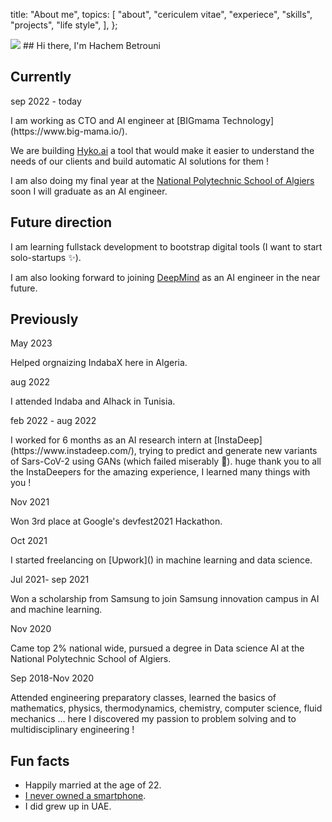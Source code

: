 
  title: "About me",
  topics: [
    "about",
    "cericulem vitae",
    "experiece",
    "skills",
    "projects",
    "life style",
  ],
};

<img src="/images/cover.png" className="h-28 md:h-64" />
## Hi there, I'm Hachem Betrouni

## Currently

<p className="text-sm">sep 2022 - today </p>I am working as CTO and AI engineer
at [BIGmama Technology](https://www.big-mama.io/).

We are building [Hyko.ai](https://www.hyko.ai/) a tool that would make it easier to understand
the needs of our clients and build automatic AI solutions for them !

I am also doing my final year at the [National Polytechnic School of Algiers](https://www.enp.edu.dz/)
soon I will graduate as an AI engineer.

## Future direction

I am learning fullstack development to bootstrap digital tools (I want to start solo-startups ✨).

I am also looking forward to joining [DeepMind]("https://www.deepmind.com/") as an AI engineer in the near future.

## Previously

<p className="text-sm">May 2023</p>
Helped orgnaizing IndabaX here in Algeria.

<p className="text-sm">aug 2022</p>I attended Indaba and AIhack in Tunisia.

<p className="text-sm">feb 2022 - aug 2022</p>I worked for 6 months as an AI
research intern at [InstaDeep](https://www.instadeep.com/), trying to predict
and generate new variants of Sars-CoV-2 using GANs (which failed miserably 🥹).
huge thank you to all the InstaDeepers for the amazing experience, I learned
many things with you !

<p className="text-sm">Nov 2021</p>
Won 3rd place at Google's devfest2021 Hackathon.

<p className="text-sm">Oct 2021</p>I started freelancing on [Upwork]() in
machine learning and data science.

<p className="text-sm">Jul 2021- sep 2021</p>Won a scholarship from Samsung to
join Samsung innovation campus in AI and machine learning.

<p className="text-sm">Nov 2020</p> Came top 2% national wide, pursued a degree in
Data science AI at the National Polytechnic School of Algiers.

<p className="text-sm">Sep 2018-Nov 2020</p> Attended engineering preparatory classes,
learned the basics of mathematics, physics, thermodynamics, chemistry, computer science,
fluid mechanics ... here I discovered my passion to problem solving and to multidisciplinary
engineering !

## Fun facts

- Happily married at the age of 22.
- [I never owned a smartphone](/blogs/smartphone).
- I did grew up in UAE.

